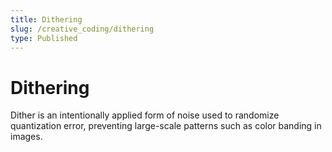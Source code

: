 ```yaml
---
title: Dithering
slug: /creative_coding/dithering
type: Published
---
```



# Dithering

<Suspense>
  <Preview />
</Suspense>

Dither is an intentionally applied form of noise used to randomize quantization error,
preventing large-scale patterns such as color banding in images.
